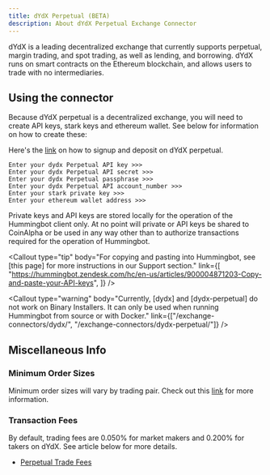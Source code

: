 ```yaml
---
title: dYdX Perpetual (BETA)
description: About dYdX Perpetual Exchange Connector
---
```



dYdX is a leading decentralized exchange that currently supports perpetual, margin trading, and spot trading, as well as lending, and borrowing. dYdX runs on smart contracts on the Ethereum blockchain, and allows users to trade with no intermediaries.

## Using the connector

Because dYdX perpetual is a decentralized exchange, you will need to create API keys, stark keys and ethereum wallet. See below for information on how to create these:

Here's the [link](https://help.dydx.exchange/en/articles/5108497-how-to-deposit-usdc-or-any-erc-20-token-into-your-l2-perpetual-account?utm_content=article_5108497) on how to signup and deposit on dYdX perpetual.

```
Enter your dydx Perpetual API key >>>
Enter your dydx Perpetual API secret >>>
Enter your dydx Perpetual passphrase >>>
Enter your dydx Perpetual API account_number >>>
Enter your stark private key >>>
Enter your ethereum wallet address >>>
```

Private keys and API keys are stored locally for the operation of the Hummingbot client only. At no point will private or API keys be shared to CoinAlpha or be used in any way other than to authorize transactions required for the operation of Hummingbot.

<Callout
  type="tip"
  body="For copying and pasting into Hummingbot, see [this page] for more instructions in our Support section."
  link={[
    "https://hummingbot.zendesk.com/hc/en-us/articles/900004871203-Copy-and-paste-your-API-keys",
  ]}
/>

<Callout
  type="warning"
  body="Currently, [dydx] and [dydx-perpetual] do not work on Binary Installers. It can only be used when running Hummingbot from source or with Docker."
  link={["/exchange-connectors/dydx/", "/exchange-connectors/dydx-perpetual/"]}
/>

## Miscellaneous Info

### Minimum Order Sizes

Minimum order sizes will vary by trading pair. Check out this [link](https://help.dydx.exchange/en/articles/4798055-what-is-the-minimum-order-size-on-perpetuals) for more information.

### Transaction Fees

By default, trading fees are 0.050% for market makers and 0.200% for takers on dYdX. See article below for more details.

- [Perpetual Trade Fees](https://help.dydx.exchange/en/articles/4798040-perpetual-trade-fees)
